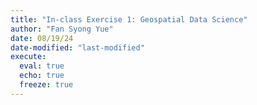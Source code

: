 ---
title: "In-class Exercise 1: Geospatial Data Science"
author: "Fan Syong Yue"
date: 08/19/24
date-modified: "last-modified"
execute:
  eval: true
  echo: true
  freeze: true
---
